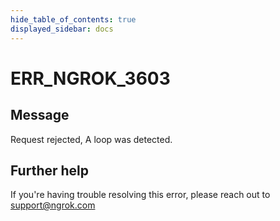 ```yaml
---
hide_table_of_contents: true
displayed_sidebar: docs
---
```



# ERR_NGROK_3603

## Message

Request rejected, A loop was detected.

<ErrorDetails error="err_ngrok_3603" />

## Further help

If you're having trouble resolving this error, please reach out to [support@ngrok.com](mailto:support@ngrok.com?subject=Help%20with%20ERR_NGROK_3603)

